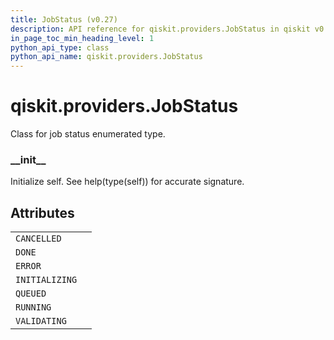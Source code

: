 ```yaml
---
title: JobStatus (v0.27)
description: API reference for qiskit.providers.JobStatus in qiskit v0.27
in_page_toc_min_heading_level: 1
python_api_type: class
python_api_name: qiskit.providers.JobStatus
---
```


<span id="qiskit-providers-jobstatus" />

# qiskit.providers.JobStatus

<Class id="qiskit.providers.JobStatus" isDedicatedPage={true} github="https://github.com/qiskit/qiskit/tree/stable/0.17/qiskit/providers/jobstatus.py" signature="JobStatus(value)" modifiers="class">
  Class for job status enumerated type.

  ### \_\_init\_\_

  <Function id="qiskit.providers.JobStatus.__init__" signature="__init__()">
    Initialize self. See help(type(self)) for accurate signature.
  </Function>

  ## Attributes

  |                |   |
  | -------------- | - |
  | `CANCELLED`    |   |
  | `DONE`         |   |
  | `ERROR`        |   |
  | `INITIALIZING` |   |
  | `QUEUED`       |   |
  | `RUNNING`      |   |
  | `VALIDATING`   |   |
</Class>

